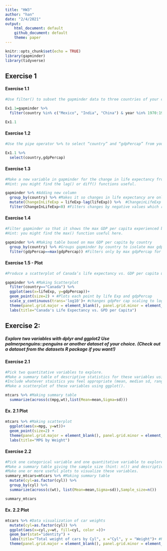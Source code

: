 ```yaml
---
title: "HW3"
author: "han"
date: "2/4/2021"
output:
    html_document: default
    github_document: default
    theme: paper
---
```


```r
knitr::opts_chunk$set(echo = TRUE)
library(gapminder)
library(tidyverse)
```

## Exercise 1

#### Exercise 1.1

```r

#Use filter() to subset the gapminder data to three countries of your choice in the 1970’s.

Ex1.1=gapminder %>% 
  filter(country %in% c("Mexico", "India", "China") & year %in% 1970:1980)

Ex1.1

```

#### Exercise 1.2

```r

#Use the pipe operator %>% to select “country” and “gdpPercap” from your filtered dataset in 1.1.

Ex1.1 %>% 
  select(country,gdpPercap)
```

#### Exercise 1.3

```r

#Make a new variable in gapminder for the change in life expectancy from the previous measurement. Filter this table to show all of the entries that have experienced a drop in life expectancy.
#Hint: you might find the lag() or diff() functions useful.

gapminder %>% #Adding new column
  group_by(country) %>% #Makes it so changes in life expectancy are only measured by country
  mutate(ChangeInLifeExp = lifeExp-lag(lifeExp)) %>%  #ChangeinLifeExp is the current row - previous row
  filter(ChangeInLifeExp<0) #Filters changes by negative values which represents decrease in life expectancy
```

#### Exercise 1.4

```r
#Filter gapminder so that it shows the max GDP per capita experienced by each country.
#Hint: you might find the max() function useful here.

gapminder %>% #Making table based on max GDP per capita by country
  group_by(country) %>% #Groups gapminder by country to isolate max gdpPer cap for each country
  filter(gdpPercap==max(gdpPercap)) #Filters only by max gdpPercap for each country
```

#### Exercise 1.5 - Plot

```r

#Produce a scatterplot of Canada’s life expectancy vs. GDP per capita using ggplot2, without defining a new variable. That is, after filtering the gapminder data set, pipe it directly into the ggplot() function. In your plot, put GDP per capita on a log scale.

gapminder %>% #Making Scatterplot
  filter(country=="Canada") %>% 
  ggplot(aes(x=lifeExp, y=gdpPercap))+
  geom_point(size=2) + #Plots each point by life Exp and gdpPercap
  scale_y_continuous(trans='log10')+ #changes gdpPer cap scaling to log scale
  theme(panel.grid.major = element_blank(), panel.grid.minor = element_blank()) +
  labs(title="Canada's Life Expectancy vs. GPD per Capita")

```

## Exercise 2: 
##### Explore two variables with dplyr and ggplot2 Use palmerpenguins::penguins or another dataset of your choice. (Check out a dataset from the datasets R package if you want!)

#### Exercise 2.1

```r

#Pick two quantitative variables to explore.
#Make a summary table of descriptive statistics for these variables using summarize().
#Include whatever staistics you feel appropriate (mean, median sd, range, etc.).
#Make a scatterplot of these variables using ggplot().

mtcars %>% #Making summary table
  summarize(across(c(mpg,wt),list(Mean=mean,Sigma=sd)))

```

#### Ex. 2.1 Plot

```r
mtcars %>% #Making scatterplot
  ggplot(aes(x=mpg, y=wt))+
  geom_point(size=2) +
  theme(panel.grid.major = element_blank(), panel.grid.minor = element_blank()) +
  labs(title="MPG by Weight")
```

#### Exercise 2.2

```r
#Pick one categorical variable and one quantitative variable to explore.
#Make a summary table giving the sample size (hint: n()) and descriptive statistics for the quantitative variable by group.
#Make one or more useful plots to visualize these variables.
summary_mtcars=mtcars %>% #Making summary table
  mutate(cyl=as.factor(cyl)) %>% 
  group_by(cyl) %>% 
  summarize(across(c(wt), list(Mean=mean,Sigma=sd)),Sample_size=n())

summary_mtcars
```

#### Ex. 2.2 Plot

```r
mtcars %>% #Data visualization of car weights
  mutate(cyl=as.factor(cyl)) %>% 
  ggplot(aes(x=cyl,y=wt, fill=cyl, color =))+
  geom_bar(stat="identity") +
  labs(title="Total weight of cars by Cyl", x ="Cyl", y = "Weight")+ #Relabeling
  theme(panel.grid.major = element_blank(), panel.grid.minor = element_blank())

  
```
